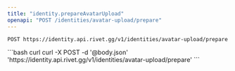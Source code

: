 ```yaml
---
title: "identity.prepareAvatarUpload"
openapi: "POST /identities/avatar-upload/prepare"
---
```


```
POST https://identity.api.rivet.gg/v1/identities/avatar-upload/prepare
```


<RequestExample>
```bash curl
curl -X POST -d '@body.json' 'https://identity.api.rivet.gg/v1/identities/avatar-upload/prepare'
```
</RequestExample>
